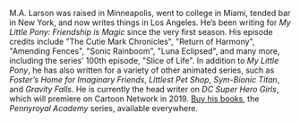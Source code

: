 M.A. Larson was raised in Minneapolis, went to college in Miami, tended bar in New York, and now writes things in Los Angeles. He’s been writing for _My Little Pony: Friendship is Magic_ since the very first season. His episode credits include "The Cutie Mark Chronicles", "Return of Harmony", "Amending Fences", "Sonic Rainboom", "Luna Eclipsed", and many more, including the series’ 100th episode, "Slice of Life". In addition to _My Little Pony_, he has also written for a variety of other animated series, such as _Foster’s Home for Imaginary Friends_, _Littlest Pet Shop_, _Sym-Bionic Titan_, and _Gravity Falls_. He is currently the head writer on _DC Super Hero Girls_, which will premiere on Cartoon Network in 2019. [Buy his books](https://www.amazon.com/M-A-Larson/e/B00J0IUJCW), the _Pennyroyal Academy_ series, available everywhere.
